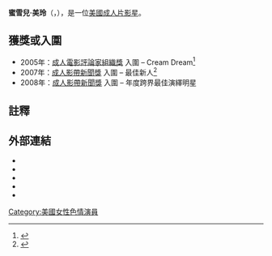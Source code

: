 {{Link style|time=2015-12-11T09:12:47+00:00}}
{{Notability Unreferenced |time=2014-02-09T10:25:38+00:00}}
{{Adult bio
|name = 蜜雪兒·美玲<br />Michelle Maylene
|gender = female
|photo = Michelle Maylene SLS Hotel in Beverly Hills.JPG
|caption =
|birth = {{Birth date and age|1987|1|20}}
|location = {{USA}}[[加州|加州]]
|birthname = 
|death =
|measurements =
|height = {{height|ft=5|in=2}}
|weight = {{convert|96|lb|kg|abbr=on|lk=on}}
|eye colo r=
|hair color =
|natural bust =
|ethnicity = 
|alias =
|homepage= 
|iafd = 
|imdb = 
|afdb = 
|afdb name =
|films= 116 (per IAFD)
}}
'''蜜雪兒·美玲'''（{{lang-en|Michelle Maylene}}，{{bd|1987年|1月20日||}}），是一位[[美國|美國]][[色情演員|成人片影星]]。

==獲獎或入圍==
* 2005年：[[:en:XRCO_Award|成人電影評論家組織獎]] 入圍 – Cream Dream<ref>{{cite web | title = XRCO 2005 Award Categories & Winners | publisher = XRCO.com | url = http://www.bwdl.net/XRCO-2/2005win/index.htm | accessdate = 2007-11-02 | deadurl = yes | archiveurl = https://web.archive.org/web/20110929104414/http://www.bwdl.net/XRCO-2/2005win/index.htm | archivedate = 2011-09-29 }}</ref>
* 2007年：[[成人影帶新聞獎|成人影帶新聞獎]] 入圍 – 最佳新人<ref>{{cite web|url=http://www.avn.com/imagearchive/27/84/74/2784742007UpdatedNominations|title=AVN Awards 2007 Nominees|publisher=[[成人影帶新聞獎|成人影帶新聞獎]]|format=pdf|archiveurl=https://web.archive.org/web/20070423104247/http://www.avn.com/imagearchive/27/84/74/2784742007UpdatedNominations|archivedate=2007-04-23|accessdate=2007-11-02|deadurl=yes}}</ref>
* 2008年：[[成人影帶新聞獎|成人影帶新聞獎]] 入圍 – 年度跨界最佳演繹明星

== 註釋 ==
{{Reflist}}
{{Translation/Ref|lang=en|article=Michelle Maylene|oldid=}}
</div>

== 外部連結 ==
{{commonscat|Michelle Maylene}}
* {{Twitter|michellemaylene}}
* {{Facebook|mmaylene}}
* {{IMDb name|2136447|Michelle Maylene}}
* {{iafd name|id=MichelleMaylene|gender=female|name=Michelle Maylene}}
* {{afdb name|id=37261|gender=female|name=Michelle Maylene}}

{{Pornstar-stub}}
{{DEFAULTSORT:Maylene, Michelle}}
[[Category:美國女性色情演員|Category:美國女性色情演員]]